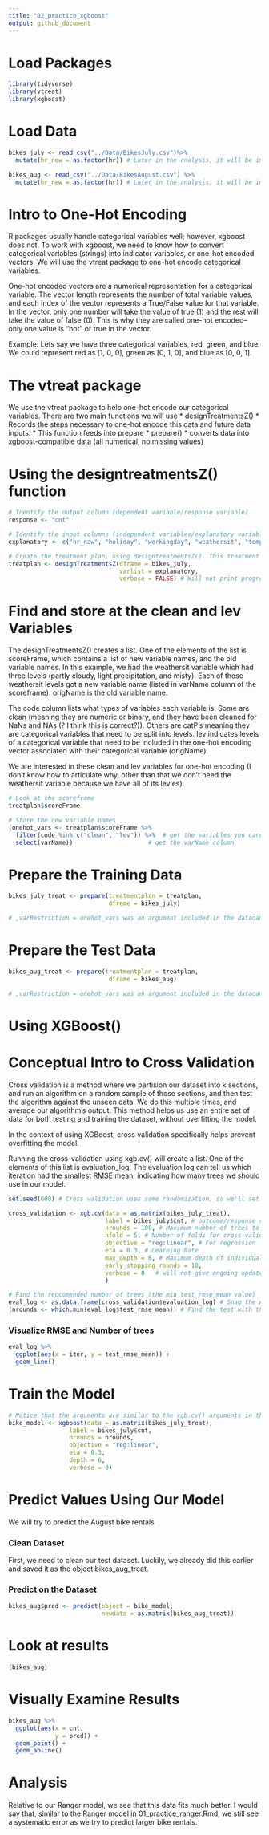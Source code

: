 ```yaml
---
title: "02_practice_xgboost"
output: github_document
---
```

# Load Packages
```r
library(tidyverse)
library(vtreat)
library(xgboost)
```

# Load Data
```r
bikes_july <- read_csv("../Data/BikesJuly.csv")%>% 
  mutate(hr_new = as.factor(hr)) # Later in the analysis, it will be important to keep hr as a factor as opposed to a double.

bikes_aug <- read_csv("../Data/BikesAugust.csv") %>% 
  mutate(hr_new = as.factor(hr)) # Later in the analysis, it will be important to keep hr as a factor as opposed to a double.
```


# Intro to One-Hot Encoding
R packages usually handle categorical variables well; however, xgboost does not. To work with xgboost, we need to know how to convert categorical variables (strings) into indicator variables, or one-hot encoded vectors. We will use the vtreat package to one-hot encode categorical variables. 

One-hot encoded vectors are a numerical representation for a categorical variable. The vector length represents the number of total variable values, and each index of the vector represents a True/False value for that variable. In the vector, only one number will take the value of true (1) and the rest will take the value of false (0). This is why they are called one-hot encoded--only one value is "hot" or true in the vector. 

Example: 
Lets say we have three categorical variables, red, green, and blue. We could represent red as [1, 0, 0], green as [0, 1, 0], and blue as [0, 0, 1].

# The vtreat package
We use the vtreat package to help one-hot encode our categorical variables. There are two main functions we will use
* designTreatmentsZ()
  * Records the steps necessary to one-hot encode this data and future data inputs.
  * This function feeds into prepare
* prepare()
  * converts data into xgboost-compatible data (all numerical, no missing values)

# Using the designtreatmentsZ() function
```r
# Identify the output column (dependent variable/response variable)
response <- "cnt"

# Identify the input columns (independent variables/explanatory variables)
explanatory <- c("hr_new", "holiday", "workingday", "weathersit", "temp", "atemp", "hum", "windspeed")

# Create the treatment plan, using designtreatmentsZ(). This treatment plan will be fed into prepare.
treatplan <- designTreatmentsZ(dframe = bikes_july, 
                               varlist = explanatory, 
                               verbose = FALSE) # Will not print progress
```

# Find and store at the clean and lev Variables
The designTreatmentsZ() creates a list. One of the elements of the list is scoreFrame, which contains a list of new variable names, and the old variable names. In this example, we had the weathersit variable which had three levels (partly cloudy, light precipitation, and misty). Each of these weathersit levels got a new variable name (listed in varName column of the scoreframe). origName is the old variable name. 

The code column lists what types of variables each variable is. Some are clean (meaning they are numeric or binary, and they have been cleaned for NaNs and NAs (? I think this is correct?)). Others are catP's meaning they are categorical variables that need to be split into levels. lev indicates levels of a categorical variable that need to be included in the one-hot encoding vector associated with their categorical variable (origName).

We are interested in these clean and lev variables for one-hot encoding (I don't know how to articulate why, other than that we don't need the weathersit variable because we have all of its levles).
```r
# Look at the scoreframe
treatplan$scoreFrame

# Store the new variable names
(onehot_vars <- treatplan$scoreFrame %>%               
  filter(code %in% c("clean", "lev")) %>%  # get the variables you care about (clean and lev)
  select(varName))                     # get the varName column
```

# Prepare the Training Data
```r
bikes_july_treat <- prepare(treatmentplan = treatplan,
                            dframe = bikes_july)

# ,varRestriction = onehot_vars was an argument included in the datacamp tutorial, but it breaks the prepare function, so I excluded it. I guess we didn't need to get the clean/lev variables?
```

# Prepare the Test Data
```r
bikes_aug_treat <- prepare(treatmentplan = treatplan,
                            dframe = bikes_aug)

# ,varRestriction = onehot_vars was an argument included in the datacamp tutorial, but it breaks the prepare function, so I excluded it. I guess we didn't need to get the clean/lev variables?
```

# Using XGBoost()

# Conceptual Intro to Cross Validation
Cross validation is a method where we partision our dataset into k sections, and run an algorithm on a random sample of those sections, and then test the algorithm against the unseen data. We do this multiple times, and average our algorithm's output. This method helps us use an entire set of data for both testing and training the dataset, without overfitting the model.

In the context of using XGBoost, cross validation specifically helps prevent overfitting the model.

Running the cross-validation using xgb.cv() will create a list. One of the elements of this list is evaluation_log. The evaluation log can tell us which iteration had the smallest RMSE mean, indicating how many trees we should use in our model. 
```r
set.seed(600) # Cross validation uses some randomization, so we'll set the seed to get reproducible results.

cross_validation <- xgb.cv(data = as.matrix(bikes_july_treat),
                           label = bikes_july$cnt, # outcome/response variable/dependent variable
                           nrounds = 100, # Maximum number of trees to fit
                           nfold = 5, # Number of folds for cross-validation
                           objective = "reg:linear", # For regression
                           eta = 0.3, # Learning Rate
                           max_depth = 6, # Maximum depth of individual trees
                           early_stopping_rounds = 10,
                           verbose = 0   # will not give ongoing updates as function is running
                           )

# Find the reccomended number of trees (the min test_rmse_mean value)
eval_log <- as.data.frame(cross_validation$evaluation_log) # Snag the evaluation log
(nrounds <- which.min(eval_log$test_rmse_mean)) # Find the test with the minimum test RMSE mean. This gives the number of trees you should have.
```
### Visualize RMSE and Number of trees
```r
eval_log %>% 
  ggplot(aes(x = iter, y = test_rmse_mean)) +
  geom_line()
```

# Train the Model
```r
# Notice that the arguments are similar to the xgb.cv() arguments in the block of code above. 
bike_model <- xgboost(data = as.matrix(bikes_july_treat), 
                 label = bikes_july$cnt,
                 nrounds = nrounds,
                 objective = "reg:linear",
                 eta = 0.3,
                 depth = 6,
                 verbose = 0)
```

# Predict Values Using Our Model

We will try to predict the August bike rentals

### Clean Dataset
First, we need to clean our test dataset. Luckily, we already did this earlier and saved it as the object bikes_aug_treat.

### Predict on the Dataset
```r
bikes_aug$pred <- predict(object = bike_model, 
                          newdata = as.matrix(bikes_aug_treat))
```

# Look at results
```r
(bikes_aug)
```

# Visually Examine Results
```r
bikes_aug %>% 
  ggplot(aes(x = cnt,
             y = pred)) + 
  geom_point() + 
  geom_abline()
```

# Analysis
Relative to our Ranger model, we see that this data fits much better. I would say that, similar to the Ranger model in 01_practice_ranger.Rmd, we still see a systematic error as we try to predict larger bike rentals. 

